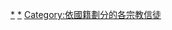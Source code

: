 {{Commonscat|Buddhists by country}}
{{Categories by country|nocat}}

[[Category:佛教徒|*]]
[[Category:各国佛教|*]]
[[Category:依國籍劃分的各宗教信徒|Category:依國籍劃分的各宗教信徒]]